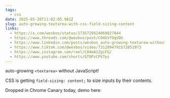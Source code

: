 ```yaml
---
tags:
  - css
date: 2025-05-28T11:02:05.981Z
slug: auto-growing-textarea-with-css-field-sizing-content
links:
  - https://x.com/wesbos/status/1735729524069827044
  - https://www.threads.com/@wesbos/post/C04kVfOqVDG
  - https://www.linkedin.com/posts/wesbos_auto-growing-textarea-without-javascript-activity-7141495507180212224-bk1i/
  - https://www.tiktok.com/@wesbos/video/7312894791572851973
  - https://www.instagram.com/reel/C04mA1ZgiFG/
  - https://www.youtube.com/shorts/GTOPzCPV7ps
---
```


auto-growing `<textarea>` without JavaScript! 

CSS is getting `field-sizing: content;` to size inputs by their contents. 

Dropped in Chrome Canary today, demo here:
